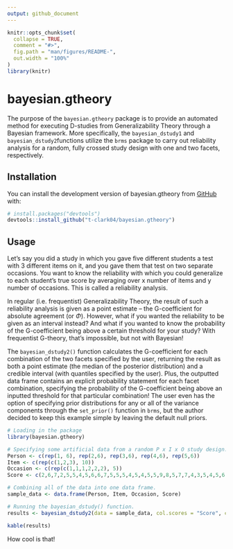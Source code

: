 ```yaml
---
output: github_document
---
```


<!-- README.md is generated from README.Rmd. Please edit that file -->

```r
knitr::opts_chunk$set(
  collapse = TRUE,
  comment = "#>",
  fig.path = "man/figures/README-",
  out.width = "100%"
)
library(knitr)
```

# bayesian.gtheory

<!-- badges: start -->

<!-- badges: end -->

The purpose of the `bayesian.gtheory` package is to provide an automated method for executing D-studies from Generalizability Theory through a Bayesian framework. More specifically, the `bayesian_dstudy1` and ``bayesian_dstudy2``functions utilize the `brms` package to carry out reliability analysis for a random, fully crossed study design with one and two facets, respectively.

## Installation

You can install the development version of bayesian.gtheory from [GitHub](https://github.com/) with:

``` r
# install.packages("devtools")
devtools::install_github("t-clark04/bayesian.gtheory")
```

## Usage

Let's say you did a study in which you gave five different students a test with 3 different items on it, and you gave them that test on two separate occasions. You want to know the reliability with which you could generalize to each student's true score by averaging over x number of items and y number of occasions. This is called a reliability analysis. 

In regular (i.e. frequentist) Generalizability Theory, the result of such a reliability analysis is given as a point estimate -- the G-coefficient for absolute agreement (or $\Phi$). However, what if you wanted the reliability to be given as an interval instead? And what if you wanted to know the probability of the G-coefficient being above a certain threshold for your study? With frequentist G-theory, that's impossible, but not with Bayesian! 

The `bayesian_dstudy2()` function calculates the G-coefficient for each combination of the two facets specified by the user, returning the result as both a point estimate (the median of the posterior distribution) and a credible interval (with quantiles specified by the user). Plus, the outputted data frame contains an explicit probability statement for each facet combination, specifying the probability of the G-coefficient being above an inputted threshold for that particular combination! The user even has the option of specifying prior distributions for any or all of the variance components through the ``set_prior()`` function in ``brms``, but the author decided to keep this example simple by leaving the default null priors.

```r
# Loading in the package
library(bayesian.gtheory)

# Specifying some artificial data from a random P x I x O study design.
Person <- c(rep(1, 6), rep(2,6), rep(3,6), rep(4,6), rep(5,6))
Item <- c(rep(c(1,2,3), 10))
Occasion <- c(rep(c(1,1,1,2,2,2), 5))
Score <- c(2,6,7,2,5,5,4,5,6,6,7,5,5,5,4,5,4,5,5,9,8,5,7,7,4,3,5,4,5,6)

# Combining all of the data into one data frame.
sample_data <- data.frame(Person, Item, Occasion, Score)

# Running the bayesian_dstudy() function.
results <- bayesian_dstudy2(data = sample_data, col.scores = "Score", col.subjects = "Person", col.facet1 = "Item", col.facet2 = "Occasion", seq1 = seq(1,5,1), seq2 = seq(1,3,1), threshold = 0.5, warmup = 1000, iter = 4000, chains = 4, cores = 4)
```

```r
kable(results)
```

How cool is that!
